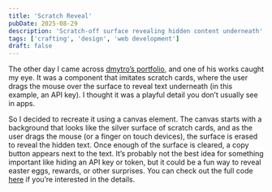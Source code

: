 ```yaml
---
title: 'Scratch Reveal'
pubDate: 2025-08-29
description: 'Scratch-off surface revealing hidden content underneath'
tags: ['crafting', 'design', 'web development']
draft: false
---
```



The other day I came across [dmytro’s portfolio](https://pqoqubbw.dev/), and one of his works caught my eye. It was a component that imitates scratch cards, where the user drags the mouse over the surface to reveal text underneath (in this example, an API key). I thought it was a playful detail you don’t usually see in apps.

<ScratchReveal />

So I decided to recreate it using a canvas element. The canvas starts with a background that looks like the silver surface of scratch cards, and as the user drags the mouse (or a finger on touch devices), the surface is erased to reveal the hidden text. Once enough of the surface is cleared, a copy button appears next to the text. It’s probably not the best idea for something important like hiding an API key or token, but it could be a fun way to reveal easter eggs, rewards, or other surprises. You can check out the full code [here](https://github.com/vgarmes/vgarmes.github.io/blob/main/src/components/demos/scratch-reveal.astro) if you’re interested in the details.
